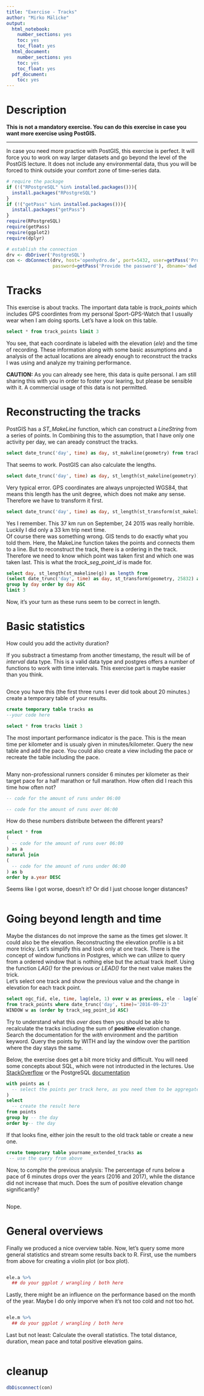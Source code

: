 ```yaml
---
title: "Exercise - Tracks"
author: "Mirko Mälicke"
output:
  html_notebook:
    number_sections: yes
    toc: yes
    toc_float: yes
  html_document:
    number_sections: yes
    toc: yes
    toc_float: yes
  pdf_document:
    toc: yes
---
```



# Description
<strong>This is not a mandatory exercise. You can do this exercise in case you want more exercise using PostGIS.</strong><hr>
In case you need more practice with PostGIS, this exercise is perfect. It will force you to work on way larger datasets and go 
beyond the level of the PostGIS lecture.
It does not include any environmental data, thus you will be forced to think outside your comfort zone of time-series data. 

```r
# require the package
if (!("RPostgreSQL" %in% installed.packages())){
  install.packages("RPostgreSQL")
}
if (!("getPass" %in% installed.packages())){
  install.packages("getPass")
}
require(RPostgreSQL)
require(getPass)
require(ggplot2)
require(dplyr)

# establish the connection
drv <- dbDriver('PostgreSQL')
con <- dbConnect(drv, host='openhydro.de', port=5432, user=getPass('Provide the user'), 
                 password=getPass('Provide the password'), dbname='dwd')
```

# Tracks

This exercise is about tracks. The important data table is *track_points* which includes GPS coordintes from my personal Sport-GPS-Watch that I usually wear when I am doing sports. Let's have a look on this table.

```sql
select * from track_points limit 3
```

You see, that each coordinate is labeled with the elevation (_ele_) and the time of recording. These information along with some basic assumptions and a analysis of the actual locations are already enough to reconstruct the tracks I was using and analyze my training 
performance.

<div class="alert alert-warning">**CAUTION:** As you can already see here, this data is quite personal. I am still sharing this with you in order to foster your learing, but please be sensible with it. A commercial usage of this data is not permitted.</div>

# Reconstructing the tracks

PostGIS has a *ST_MakeLine* function, which can construct a *LineString* from a series of points. In Combining this to the assumption, that I have only one activity per day, we can aready construct the tracks.

```sql
select date_trunc('day', time) as day, st_makeline(geometry) from track_points  group by day limit 3
```

That seems to work. PostGIS can also calculate the lengths.

```sql
select date_trunc('day', time) as day, st_length(st_makeline(geometry)) from track_points  group by day limit 3
```

Very typical error. GPS coordinates are always unprojected WGS84, that means this length has the unit degree, which does not make any sense. Therefore we have to transform it first.

```sql
select date_trunc('day', time) as day, st_length(st_transform(st_makeline(geometry), 25832)) from track_points  group by day limit 3
```

Yes I remember. This 37 km run on September, 24 2015 was really horrible. Luckily I did only a 33 km trip next time.<br>
Of course there was something wrong. GIS tends to do exactly what you told them. 
Here, the MakeLine function takes the points and connects them to a line. But to reconstruct the track, there is a ordering in the track. Therefore we need to know which point was taken first and which one was taken last. This is what the *track_seg_point_id* is made for.

```sql
select day, st_length(st_makeline(g)) as length from 
(select date_trunc('day', time) as day, st_transform(geometry, 25832) as g from track_points  order by day, track_seg_point_id ASC) as t
group by day order by day ASC
limit 3
```

Now, it's your turn as these runs seem to be correct in length.

# Basic statistics

How could you add the activity duration?

<div class="alert alert-info">If you substract a timestamp from another timestamp, the result will be of _interval_ data type.
This is a valid data type and postgres offers a number of functions to work with time intervals. This exercise part is 
maybe easier than you think.</div>
```sql

```

Once you have this (the first three runs I ever did took about 20 minutes.) create a temporary table of your results.

```sql
create temporary table tracks as
--your code here
```
```sql
select * from tracks limit 3
```

The most important performance indicator is the pace. This is the mean time per kilometer and is usualy given in minutes/kilometer.
Query the new table and add the pace. You could also create a view including the pace or recreate the table including the pace.
```sql

```

Many non-professional runners consider 6 minutes per kilometer as their target pace for a half marathon or full marathon. How often did I reach this time how often not?
```sql
-- code for the amount of runs under 06:00
```
```sql
-- code for the amount of runs over 06:00
```

How do these numbers distribute between the different years?
```sql
select * from 
(
  -- code for the amount of runs over 06:00
) as a
natural join
(
  -- code for the amount of runs under 06:00
) as b
order by a.year DESC
```

Seems like I got worse, doesn't it? Or did I just choose longer distances?
```sql

```


# Going beyond length and time

Maybe the distances do not improve the same as the times get slower. It could also be the elevation. Reconstructing the elevation profile is a bit more tricky. Let's simplify this and look only at one track.
There is the concept of window functions in Postgres, which we can utilize to query from a ordered window that is nothing else but 
the actual track itself. Using the function _LAG()_ for the previous or _LEAD()_ for the next value makes the trick.<br>
Let's select one track and show the previous value and the change in elevation for each track point.
```sql
select ogc_fid, ele, time, lag(ele, 1) over w as previous, ele - lag(ele, 1) over w as difference
from track_points where date_trunc('day', time)='2016-09-23'
WINDOW w as (order by track_seg_point_id ASC)
```

Try to understand what this _over_ does then you should be able to recalculate the tracks including the sum of **positive** elevation change. 
Search the documentation for the _with_ environment and the partition keyword. Query the points by WITH and lay the window 
over the partition where the day stays the same.

<div class="alert alert-warning">Below, the exercise does get a bit more tricky and difficult. You will need some concepts about SQL, which were not introducted in the lectures. Use [StackOverflow](https://stackoverflow.com) or the PostgreSQL [documentation](https://www.postgresql.org/docs/)</div>
```sql
with points as (
  -- select the points per track here, as you need them to be aggregated in the select below
)
select 
  -- create the result here
from points 
group by -- the day
order by-- the day
```

If that looks fine, either join the result to the old track table or create a new one.

```sql
create temporary table yourname_extended_tracks as
 -- use the query from above
```

Now, to complte the previous analysis: The percentage of runs below a pace of 6 minutes drops over the years (2016 and 2017), while the distance did not increase that much. Does the sum of positive elevation change significantly?
```sql

```

Nope.

# General overviews

Finally we produced a nice overview table. Now, let's query some more general statistics and stream some results back to R.
First, use the numbers from above for creating a violin plot (or box plot).
```sql

```
```r
ele.a %>%
  ## do your ggplot / wrangling / both here
```

Lastly, there might be an influence on the performance based on the month of the year. Maybe I do only imporve when it's not too cold and not too hot.
```sql

```
```r
ele.m %>%
  ## do your ggplot / wrangling / both here
```

Last but not least: Calculate the overall statistics. The total distance, duration, mean pace and total positive elevation gains.
```sql

```


# cleanup
```r
dbDisconnect(con)
```

